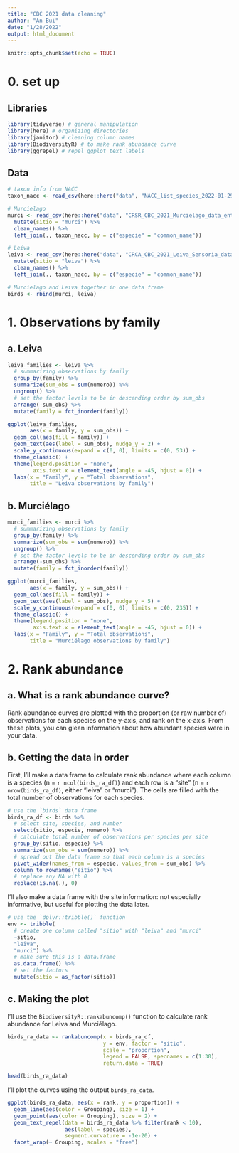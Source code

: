 ```yaml
---
title: "CBC 2021 data cleaning"
author: "An Bui"
date: "1/28/2022"
output: html_document
---
```


```r
knitr::opts_chunk$set(echo = TRUE)
```

# 0. set up

## Libraries
```r
library(tidyverse) # general manipulation
library(here) # organizing directories
library(janitor) # cleaning column names
library(BiodiversityR) # to make rank abundance curve
library(ggrepel) # repel ggplot text labels
```

## Data
```r
# taxon info from NACC
taxon_nacc <- read_csv(here::here("data", "NACC_list_species_2022-01-29.csv"))

# Murcielago
murci <- read_csv(here::here("data", "CRSR_CBC_2021_Murcielago_data_entry.csv")) %>% 
  mutate(sitio = "murci") %>% 
  clean_names() %>% 
  left_join(., taxon_nacc, by = c("especie" = "common_name"))

# Leiva
leiva <- read_csv(here::here("data", "CRCA_CBC_2021_Leiva_Sensoria_data_entry.csv")) %>% 
  mutate(sitio = "leiva") %>% 
  clean_names() %>% 
  left_join(., taxon_nacc, by = c("especie" = "common_name"))

# Murcielago and Leiva together in one data frame 
birds <- rbind(murci, leiva) 
```

# 1. Observations by family

## a. Leiva

```r
leiva_families <- leiva %>% 
  # summarizing observations by family
  group_by(family) %>% 
  summarize(sum_obs = sum(numero)) %>% 
  ungroup() %>% 
  # set the factor levels to be in descending order by sum_obs
  arrange(-sum_obs) %>% 
  mutate(family = fct_inorder(family))

ggplot(leiva_families,
       aes(x = family, y = sum_obs)) +
  geom_col(aes(fill = family)) +
  geom_text(aes(label = sum_obs), nudge_y = 2) +
  scale_y_continuous(expand = c(0, 0), limits = c(0, 53)) +
  theme_classic() +
  theme(legend.position = "none",
        axis.text.x = element_text(angle = -45, hjust = 0)) +
  labs(x = "Family", y = "Total observations",
       title = "Leiva observations by family")
```

## b. Murciélago

```r
murci_families <- murci %>% 
  # summarizing observations by family
  group_by(family) %>% 
  summarize(sum_obs = sum(numero)) %>% 
  ungroup() %>% 
  # set the factor levels to be in descending order by sum_obs
  arrange(-sum_obs) %>% 
  mutate(family = fct_inorder(family))

ggplot(murci_families,
       aes(x = family, y = sum_obs)) +
  geom_col(aes(fill = family)) +
  geom_text(aes(label = sum_obs), nudge_y = 5) +
  scale_y_continuous(expand = c(0, 0), limits = c(0, 235)) +
  theme_classic() +
  theme(legend.position = "none",
        axis.text.x = element_text(angle = -45, hjust = 0)) +
  labs(x = "Family", y = "Total observations",
       title = "Murciélago observations by family")
```

# 2. Rank abundance

## a. What is a rank abundance curve?

Rank abundance curves are plotted with the proportion (or raw number of) observations for each species on the y-axis, and rank on the x-axis. From these plots, you can glean information about how abundant species were in your data.

## b. Getting the data in order

First, I'll make a data frame to calculate rank abundance where each column is a species (n = `r ncol(birds_ra_df)`) and each row is a "site" (n = `r nrow(birds_ra_df)`, either "leiva" or "murci"). The cells are filled with the total number of observations for each species.
```r
# use the `birds` data frame
birds_ra_df <- birds %>% 
  # select site, species, and number
  select(sitio, especie, numero) %>% 
  # calculate total number of observations per species per site
  group_by(sitio, especie) %>% 
  summarize(sum_obs = sum(numero)) %>% 
  # spread out the data frame so that each column is a species
  pivot_wider(names_from = especie, values_from = sum_obs) %>% 
  column_to_rownames("sitio") %>% 
  # replace any NA with 0
  replace(is.na(.), 0)
```

I'll also make a data frame with the site information: not especially informative, but useful for plotting the data later.

```r
# use the `dplyr::tribble()` function
env <- tribble(
  # create one column called "sitio" with "leiva" and "murci"
  ~sitio,
  "leiva",
  "murci") %>% 
  # make sure this is a data.frame
  as.data.frame() %>% 
  # set the factors
  mutate(sitio = as_factor(sitio))
```

## c. Making the plot

I'll use the `BiodiversityR::rankabuncomp()` function to calculate rank abundance for Leiva and Murciélago.

```r
birds_ra_data <- rankabuncomp(x = birds_ra_df, 
                              y = env, factor = "sitio", 
                              scale = "proportion", 
                              legend = FALSE, specnames = c(1:30),
                              return.data = TRUE)

head(birds_ra_data)
```

I'll plot the curves using the output `birds_ra_data`.

```r
ggplot(birds_ra_data, aes(x = rank, y = proportion)) +
  geom_line(aes(color = Grouping), size = 1) +
  geom_point(aes(color = Grouping), size = 2) +
  geom_text_repel(data = birds_ra_data %>% filter(rank < 10),
                  aes(label = species), 
                  segment.curvature = -1e-20) +
  facet_wrap(~ Grouping, scales = "free")
```











